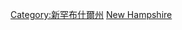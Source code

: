 {{Commonscat|Geography of New Hampshire}}

[[Category:新罕布什爾州|Category:新罕布什爾州]]
[[Category:美國各州地理|New Hampshire]]